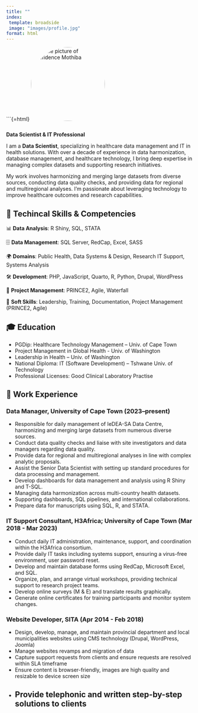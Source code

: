 ---
title: ""
index:
 template: broadside
 image: "images/profile.jpg"
format: html
---

```{=html}
<img src="images/profile.jpg" alt="Profile picture of Confidence Mothiba" width="200px" style="border-radius: 50%; margin-bottom: 1em;">

**Data Scientist & IT Professional**

I am a **Data Scientist**, specializing in healthcare data management and IT in health solutions. With over a decade of experience in data harmonization, database management, and healthcare technology, I bring deep expertise in managing complex datasets and supporting research initiatives.

My work involves harmonizing and merging large datasets from diverse sources, conducting data quality checks, and providing data for regional and multiregional analyses. I'm passionate about leveraging technology to improve healthcare outcomes and research capabilities.

## 🔧 Techincal Skills & Competencies

📊 **Data Analysis**: R Shiny, SQL, STATA

🗄️ **Data Management**: SQL Server, RedCap, Excel, SASS

🌍 **Domains**: Public Health, Data Systems & Design, Research IT Support, Systems Analysis

🛠️ **Development**: PHP, JavaScript, Quarto, R, Python, Drupal, WordPress

📆 **Project Management**: PRINCE2, Agile, Waterfall

🧠 **Soft Skills**: Leadership, Training, Documentation, Project Management (PRINCE2, Agile)

## 🎓 Education

- PGDip: Healthcare Technology Management – Univ. of Cape Town
- Project Management in Global Health - Univ. of Washington
- Leadership in Health – Univ. of Washington
- National Diploma: IT (Software Development) – Tshwane Univ. of Technology
- Professional Licenses: Good Clinical Laboratory Practise

## 💼 Work Experience
### Data Manager, University of Cape Town (2023–present)
- Responsible for daily management of IeDEA-SA Data Centre, harmonizing and merging large datasets from numerous diverse sources.
- Conduct data quality checks and liaise with site investigators and data managers regarding data quality.
- Provide data for regional and multiregional analyses in line with complex analytic proposals.
- Assist the Senior Data Scientist with setting up standard procedures for data processing and management.
- Develop dashboards for data management and analysis using R Shiny and T-SQL.
- Managing data harmonization across multi-country health datasets.
- Supporting dashboards, SQL pipelines, and international collaborations.
- Prepare data for manuscripts using SQL, R, and STATA.

### IT Support Consultant, H3Africa; University of Cape Town (Mar 2018 - Mar 2023)
- Conduct daily IT administration, maintenance, support, and coordination within the H3Africa consortium.
- Provide daily IT tasks including systems support, ensuring a virus-free environment, user password reset.
- Develop and maintain database forms using RedCap, Microsoft Excel, and SQL.
- Organize, plan, and arrange virtual workshops, providing technical support to research project teams.
- Develop online surveys (M & E) and translate results graphically.
- Generate online certificates for training participants and monitor system changes.

### Website Developer, SITA (Apr 2014 - Feb 2018)
- Design, develop, manage, and maintain provincial department and local municipalities websites using CMS technology (Drupal, WordPress, Joomla)
- Manage websites revamps and migration of data
- Capture support requests from clients and ensure requests are resolved within SLA timeframe
- Ensure content is browser-friendly, images are high quality and resizable to device screen size
- Provide telephonic and written step-by-step solutions to clients
---
